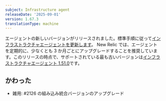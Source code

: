 ```yaml
---
subject: Infrastructure agent
releaseDate: '2025-09-01'
version: 1.67.3
translationType: machine
---
```


エージェントの新しいバージョンがリリースされました。標準手順に従って[インフラストラクチャエージェントを更新します](https://docs.newrelic.com/docs/infrastructure/install-configure-manage-infrastructure/update-or-uninstall/update-infrastructure-agent)。 New Relic では、エージェントを定期的に、少なくとも 3 か月ごとにアップグレードすることを推奨しています。このリリースの時点で、サポートされている最も古いバージョンは[インフラストラクチャエージェント 1.51.0](https://docs.newrelic.com/docs/release-notes/infrastructure-release-notes/infrastructure-agent-release-notes/new-relic-infrastructure-agent-1510/)です。

## かわった

* 雑用: #2126 の組み込み統合バージョンのアップグレード